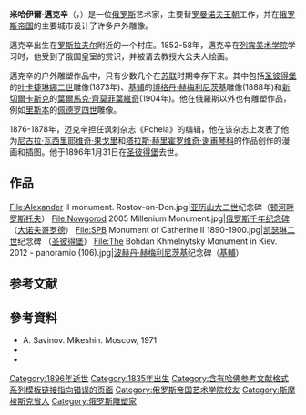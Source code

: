 {{Expand language|1=ru|time=2020-08-24T00:37:45+00:00}}
{{Infobox artist
| native_name      = 米哈伊爾·邁克辛<br>Михаил Осипович Микешин
| image            = Mikeshin by Repin.jpg
| image_size       = 200px
| caption          = 米哈伊爾·邁克辛的肖像，由[[伊利亚·叶菲莫维奇·列宾|伊利亚·叶菲莫维奇·列宾]]創作 (1888)
| birth_date       = {{Birth date|1835|02|09}}
| birth_place      = [[斯摩棱斯克省|斯摩棱斯克省]]
| death_date       = {{Death date and age|1896|01|19|1835|02|09}}
| death_place      = [[圣彼得堡|圣彼得堡]]
| residence        = [[俄罗斯帝国|俄罗斯帝国]]
| field            = [[雕塑|雕塑]]
}}'''米哈伊爾·邁克辛'''（{{lang-ru|Микешин, Михаил Осипович}}，{{bd|1835年|2月9日|1896年|1月19日}}）是一位[[俄罗斯|俄罗斯]]艺术家，主要替[[罗曼诺夫王朝|罗曼诺夫王朝]]工作，并在[[俄罗斯帝国|俄罗斯帝国]]的主要城市设计了许多户外雕像。

邁克辛出生在[[罗斯拉夫尔|罗斯拉夫尔]]附近的一个村庄。1852-58年，邁克辛在[[列宾美术学院|列宾美术学院]]学习时，他受到了俄国皇室的赏识，并被请去教授大公夫人绘画。

邁克辛的户外雕塑作品中，只有少数几个在[[苏联|苏联]]时期幸存下来。其中包括[[圣彼得堡|圣彼得堡]]的[[叶卡捷琳娜二世|叶卡捷琳娜二世]]雕像(1873年)、[[基辅|基辅]]的[[博格丹·赫梅利尼茨基|博格丹·赫梅利尼茨基]]雕像(1888年)和[[新切爾卡斯克|新切爾卡斯克]]的[[葉爾馬克·齊莫菲葉維奇|葉爾馬克·齊莫菲葉維奇]]{{link-en|葉爾馬克·齊莫菲葉維奇雕像|Yermak Monument|雕像}}(1904年)。他在俄羅斯以外也有雕塑作品，例如[[里斯本|里斯本]]的[[佩德罗一世_(巴西)|佩德罗四世]]雕像。

1876-1878年，迈克辛担任讽刺杂志《Pchela》的编辑，他在该杂志上发表了他为[[尼古拉·瓦西里耶维奇·果戈里|尼古拉·瓦西里耶维奇·果戈里]]和[[塔拉斯·赫里霍罗维奇·谢甫琴科|塔拉斯·赫里霍罗维奇·谢甫琴科]]的作品创作的漫画和插图。他于1896年1月31日在[[圣彼得堡|圣彼得堡]]去世。    

== 作品 ==
<gallery mode="packed" heights="240px">
File:Alexander II monument. Rostov-on-Don.jpg|[[亚历山大二世_(俄国)|亚历山大二世]]纪念碑（[[顿河畔罗斯托夫|顿河畔罗斯托夫]]） 
File:Nowgorod 2005 Millenium Monument.jpg|[[俄罗斯千年纪念碑|俄罗斯千年纪念碑]]（[[大诺夫哥罗德|大诺夫哥罗德]]） 
File:SPB Monument of Catherine II 1890-1900.jpg|[[凯瑟琳二世|凯瑟琳二世]]纪念碑 （[[圣彼得堡|圣彼得堡]]） 
File:The Bohdan Khmelnytsky Monument in Kiev. 2012 - panoramio (106).jpg|[[波赫丹·赫梅利尼茨基|波赫丹·赫梅利尼茨基]]纪念碑（[[基輔|基輔]]）
</gallery>

== 参考文献 ==
{{Reflist}}

== 參考資料 ==

* A. Savinov. Mikeshin. Moscow, 1971
* {{Cite book|last=С. Н. Кондаков|publisher=|language=ru|series=|page=263|pages=|volume=2|at=|date=1915|title=Юбилейный справочник Императорской Академии художеств. 1764-1914|location=|edition=|origyear=|url=https://dlib.rsl.ru/viewer/01004180464#?page=268|format=|chapterurl=|ref=Directory of the Imperial Academy of Arts|access-date=2020-08-24|archive-date=2021-01-30|archive-url=https://web.archive.org/web/20210130141416/https://dlib.rsl.ru/viewer/01004180464#?page=268|dead-url=no}}
* {{Commons-inline|Mikhail Mikeshin}}
{{Authority control}}
[[Category:1896年逝世|Category:1896年逝世]]
[[Category:1835年出生|Category:1835年出生]]
[[Category:含有哈佛参考文献格式系列模板链接指向错误的页面|Category:含有哈佛参考文献格式系列模板链接指向错误的页面]]
[[Category:俄罗斯帝国艺术学院校友|Category:俄罗斯帝国艺术学院校友]]
[[Category:斯摩棱斯克省人|Category:斯摩棱斯克省人]]
[[Category:俄罗斯雕塑家|Category:俄罗斯雕塑家]]